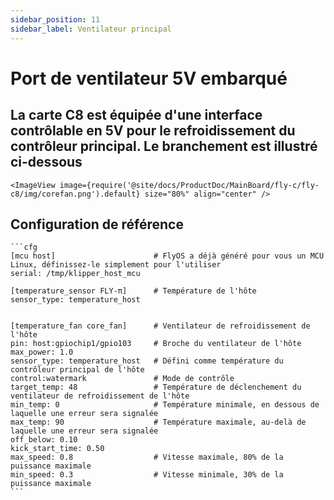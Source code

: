 ```yaml
---
sidebar_position: 11
sidebar_label: Ventilateur principal
---
```





# Port de ventilateur 5V embarqué

## La carte C8 est équipée d'une interface contrôlable en 5V pour le refroidissement du contrôleur principal. Le branchement est illustré ci-dessous

    <ImageView image={require('@site/docs/ProductDoc/MainBoard/fly-c/fly-c8/img/corefan.png').default} size="80%" align="center" />

## Configuration de référence

    ```cfg
    [mcu host]                      # FlyOS a déjà généré pour vous un MCU Linux, définissez-le simplement pour l'utiliser           
    serial: /tmp/klipper_host_mcu 

    [temperature_sensor FLY-π]      # Température de l'hôte
    sensor_type: temperature_host


    [temperature_fan core_fan]      # Ventilateur de refroidissement de l'hôte
    pin: host:gpiochip1/gpio103     # Broche du ventilateur de l'hôte
    max_power: 1.0
    sensor_type: temperature_host   # Défini comme température du contrôleur principal de l'hôte
    control:watermark               # Mode de contrôle
    target_temp: 48                 # Température de déclenchement du ventilateur de refroidissement de l'hôte
    min_temp: 0                     # Température minimale, en dessous de laquelle une erreur sera signalée
    max_temp: 90                    # Température maximale, au-delà de laquelle une erreur sera signalée
    off_below: 0.10
    kick_start_time: 0.50
    max_speed: 0.8                  # Vitesse maximale, 80% de la puissance maximale
    min_speed: 0.3                  # Vitesse minimale, 30% de la puissance maximale
    ```